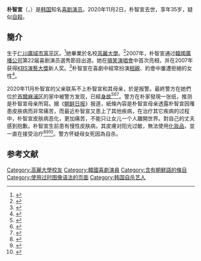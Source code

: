 {{Infobox comedian
| name              = 朴智宣
| image             = [[File:Park_Ji-Sun.jpg|170px]]
| image_size        = 
| caption           = 
| pseudonym         = 
| nationality       = {{ROK}}
| birth_name        = 
| birth_date        = {{Birth date|1984|11|3}}
| birth_place       = {{ROK-1981|short=yes}}[[仁川市|仁川市]][[富平區|富平區]]
| death_date        = {{Death date and age|2020|11|2|1984|11|3}}
| death_place       = {{KOR}}[[首爾特別市|首爾特別市]][[麻浦區|麻浦區]]
| medium            = 
<!-- Infobox comedian does not support the following parameters:
| agent             = 
| religion          = 
-->
| years_active      = 2007–2020
| genre             = 喜劇
| subject           = 
<!-- Infobox comedian does not support the following parameter:
| influences        = [[李敬揆|Lee Kyung-kyu]] <br /> [[劉在錫|Yoo Jae-suk]]
-->
| spouse            = 
| domestic_partner  = 
| notable_work      = {{ubl|[[韓國廣播公司|KBS]] [[搞笑演唱會|搞笑演唱會]]|KBS [[柳喜烈的寫生簿|柳喜烈的寫生簿]]|KBS [[明星金鐘|明星金鐘]]|KBS [[歡樂在一起|歡樂在一起]]}}
| signature         = 
| website           = 
| footnotes         = 
| module            = }}
'''朴智宣'''（{{Lang-ko|박지선}}，{{bd|1984年|11月3日|2020年|11月2日|catIdx=Park}}）是[[韩国|韩国]]知名[[喜剧演员|喜剧演员]]。2020年11月2日，朴智宣去世，享年35岁，疑似[[自殺|自殺]]。

==簡介==
生于[[仁川廣域市|仁川廣域市]][[富平區|富平区]]。<ref>{{Cite web |title=박지선 父, 딸 악플에 직접 남긴 글 재조명 |url=https://n.news.naver.com/entertain/article/018/0004492505 |accessdate=2020-11-15 |author=김소정 기자 |date=2019-10-16 |publisher=이데일리 |language=ko |archive-date=2020-11-04 |archive-url=https://web.archive.org/web/20201104103120/https://n.news.naver.com/entertain/article/018/0004492505 |dead-url=no }}</ref>她畢業於名校[[高麗大學|高麗大學]]。<ref>{{Cite web|title=이대출신 곽현화ㆍ고대출신 박지선 … "학력위조 한적 없어요"|url=https://www.hankyung.com/life/article/2007122427247|accessdate=2020-11-02|date=2007-12-24|work=hankyung.com|language=ko|archive-date=2020-11-04|archive-url=https://web.archive.org/web/20201104103150/https://www.hankyung.com/life/article/2007122427247|dead-url=no}}</ref>2007年，朴智宣通过[[韓國廣播公司|韓國廣播公司]]第22届喜剧演员選秀節目出道。她在[[搞笑演唱會|搞笑演唱會]]中首次亮相，并在2007年获得[[KBS演藝大獎|KBS演藝大獎]]新人奖。<ref>{{Cite news|author=|first=|date=|title=Also from Ewha University and ancient times… KBS 22nd newcomer comedian selection|work=|url=https://www.nocutnews.co.kr/news/268219|accessdate=|archive-date=2020-11-09|archive-url=https://web.archive.org/web/20201109031537/https://www.nocutnews.co.kr/news/268219|dead-url=no}}</ref>朴智宣在喜劇中經常扮演[[相親|相親]]、約會中屢遭拒絕的女性<ref>{{cite news |title=韩国女谐星朴智宣惊传逝世 与母亲陈尸家中 |url=https://www.rfi.fr/cn/contenu/20201102-%E9%9F%A9%E5%9B%BD%E5%A5%B3%E8%B0%90%E6%98%9F%E6%9C%B4%E6%99%BA%E5%AE%A3%E6%83%8A%E4%BC%A0%E9%80%9D%E4%B8%96-%E4%B8%8E%E6%AF%8D%E4%BA%B2%E9%99%88%E5%B0%B8%E5%AE%B6%E4%B8%AD |publisher=法廣 |accessdate=2020-11-04 |archive-date=2020-11-02 |archive-url=https://web.archive.org/web/20201102223851/https://www.rfi.fr/cn/contenu/20201102-%E9%9F%A9%E5%9B%BD%E5%A5%B3%E8%B0%90%E6%98%9F%E6%9C%B4%E6%99%BA%E5%AE%A3%E6%83%8A%E4%BC%A0%E9%80%9D%E4%B8%96-%E4%B8%8E%E6%AF%8D%E4%BA%B2%E9%99%88%E5%B0%B8%E5%AE%B6%E4%B8%AD |dead-url=no }}</ref>。

2020年11月朴智宣的父亲联系不上朴智宣和其母亲，於是报警。最終警方在她們位於[[首爾|首爾]][[麻浦区|麻浦区]]的家中被警方发现，已經[[身故|身故]]<ref>{{Cite web|title=韩笑星朴智宣和母亲在家中身亡|url=https://cn.yna.co.kr/view/ACK20201102003800881|accessdate=|author=韓聯社|date=|format=|publisher=|language=|archive-date=2020-11-28|archive-url=https://web.archive.org/web/20201128204246/https://cn.yna.co.kr/view/ACK20201102003800881|dead-url=no}}</ref><ref name="Herald">{{Cite web|title=[Breaking] Comedian Park Ji-sun found dead|url=http://www.koreaherald.com/view.php?ud=20201102000915|accessdate=2020-11-02|date=2020-11-02|work=The Korea Herald|archiveurl=https://web.archive.org/web/20201102135517/http://www.koreaherald.com/view.php?ud=20201102000915|archivedate=2020-11-02}}</ref><ref name="Yonhap">{{Cite web|title=(3rd LD) Comedian Park Ji-sun found dead at home: police|url=https://en.yna.co.kr/view/AEN20201102008753315|accessdate=2020-11-02|date=2020-11-02|work=Yonhap New Agency|archiveurl=https://web.archive.org/web/20201102135728/https://en.yna.co.kr/view/AEN20201102008753315|archivedate=2020-11-02}}</ref>。警方在朴家發現一张纸，推测是朴智宣母亲所寫。据《[[朝鲜日报|朝鲜日报]]》报道，紙條內容是朴智宣母亲透露朴智宣因罹患皮肤病而非常痛苦，而最近朴智宣又患上了其他疾病，在治疗其它疾病的过程中，朴智宣皮肤病恶化，更加痛苦，不能只让女儿一个人離開世界。對自己的丈夫感到抱歉。朴智宣生前患有慢性皮肤病，其皮膚对阳光过敏，無法使用[[化妝品|化妝品]]，並一直在接受治疗<ref>{{Cite web|title=故 박지선, 과거 지병 '햇빛 알레르기'도 개그로 승화해|url=https://news.mt.co.kr/mtview.php?no=2020110219043734791|accessdate=2020-11-02|author=마|first=아라|work=Money Today|archive-date=2020-11-04|archive-url=https://web.archive.org/web/20201104103312/https://news.mt.co.kr/mtview.php?no=2020110219043734791|dead-url=no}}</ref><ref>{{Cite web|title=故 박지선 지병 '햇빛 알레르기', 어떤 질환?|url=http://www.slist.kr/news/articleView.html?idxno=197616|accessdate=2020-11-02|author=Kim|first=Na-yeon|work=Single List|archive-date=2020-11-04|archive-url=https://web.archive.org/web/20201104103306/http://www.slist.kr/news/articleView.html?idxno=197616|dead-url=no}}</ref><ref>{{Cite web|title=36岁朴智宣与母同时死亡‧ 妈妈遗书曝光：女儿得病很痛苦|url=https://www.sinchew.com.my/content/content_2370010.html|accessdate=2020-11-15|author=星洲網|date=|format=|publisher=|language=|archive-date=2020-11-03|archive-url=https://web.archive.org/web/20201103041146/https://www.sinchew.com.my/content/content_2370010.html|dead-url=no}}</ref>。警方怀疑母女死因為自杀。

== 参考文献 ==
{{Reflist|30em}}

{{DEFAULTSORT: Park, Ji-sun}}
[[Category:高麗大學校友|Category:高麗大學校友]]
[[Category:韓國喜劇演員|Category:韓國喜劇演員]]
[[Category:含有朝鮮語的條目|Category:含有朝鮮語的條目]]
[[Category:使用过时图像语法的页面|Category:使用过时图像语法的页面]]
[[Category:韩国自杀艺人|Category:韩国自杀艺人]]